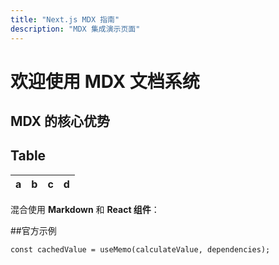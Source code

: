 ```yaml
---
title: "Next.js MDX 指南"
description: "MDX 集成演示页面"
---
```


# 欢迎使用 MDX 文档系统

## MDX 的核心优势

## Table

| a   | b   |   c |  d  |
| --- | :-- | --: | :-: |

混合使用 **Markdown** 和 **React 组件**：

##官方示例

```tsx title="/src/components/Button.tsx"
const cachedValue = useMemo(calculateValue, dependencies);
```
